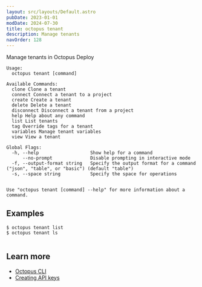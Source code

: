 ```yaml
---
layout: src/layouts/Default.astro
pubDate: 2023-01-01
modDate: 2024-07-30
title: octopus tenant
description: Manage tenants
navOrder: 128
---
```


Manage tenants in Octopus Deploy

```
Usage:
  octopus tenant [command]

Available Commands:
  clone Clone a tenant
  connect Connect a tenant to a project
  create Create a tenant
  delete Delete a tenant
  disconnect Disconnect a tenant from a project
  help Help about any command
  list List tenants
  tag Override tags for a tenant
  variables Manage tenant variables
  view View a tenant

Global Flags:
  -h, --help                   Show help for a command
      --no-prompt              Disable prompting in interactive mode
  -f, --output-format string   Specify the output format for a command ("json", "table", or "basic") (default "table")
  -s, --space string           Specify the space for operations


Use "octopus tenant [command] --help" for more information about a command.
```

## Examples

<SamplesInstance />

```
$ octopus tenant list
$ octopus tenant ls


```

## Learn more

- [Octopus CLI](/docs/octopus-rest-api/cli)
- [Creating API keys](/docs/octopus-rest-api/how-to-create-an-api-key)